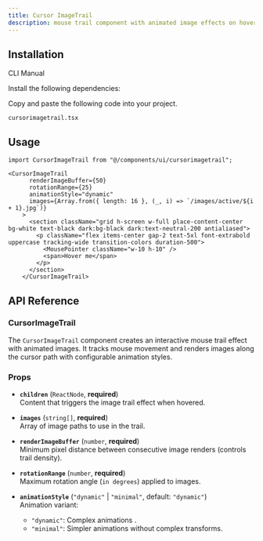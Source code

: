 ```yaml
---
title: Cursor ImageTrail
description: mouse trail component with animated image effects on hover.
---
```


<ComponentPreview
  name="cursorimagetrail-demo"
  className="p-0"
  description="A vertical card stack carousel with navigation controls."
/>


## Installation

<Tabs defaultValue="cli" className="w-full">
  <TabsList>
    <TabsTrigger value="cli">CLI</TabsTrigger>
    <TabsTrigger value="manual">Manual</TabsTrigger>
  </TabsList>
  <TabsContent value="cli">
    <PkgOptions name="cursorimagetrail" />
  </TabsContent>
  <TabsContent value="manual">
    <Steps>

<Step>Install the following dependencies:</Step>
<DepsOptions name="framer-motion" />

<Step>Copy and paste the following code into your project.</Step>
<p>
  <code>cursorimagetrail.tsx</code>
</p>
<ComponentSource name="cursorimagetrail" />



</Steps>
  </TabsContent>
</Tabs>

## Usage

```tsx
import CursorImageTrail from "@/components/ui/cursorimagetrail";
```

```tsx
<CursorImageTrail
      renderImageBuffer={50}
      rotationRange={25}
      animationStyle="dynamic" 
      images={Array.from({ length: 16 }, (_, i) => `/images/active/${i + 1}.jpg`)}
    >
      <section className="grid h-screen w-full place-content-center bg-white text-black dark:bg-black dark:text-neutral-200 antialiased">
        <p className="flex items-center gap-2 text-5xl font-extrabold uppercase tracking-wide transition-colors duration-500">
          <MousePointer className="w-10 h-10" />
          <span>Hover me</span>
        </p>
      </section>
    </CursorImageTrail>
```


## API Reference

### CursorImageTrail

The `CursorImageTrail` component creates an interactive mouse trail effect with animated images. It tracks mouse movement and renders images along the cursor path with configurable animation styles.


### Props

- **`children`** (`ReactNode`, **required**)  
  Content that triggers the image trail effect when hovered.

- **`images`** (`string[]`, **required**)  
  Array of image paths to use in the trail.

- **`renderImageBuffer`** (`number`, **required**)  
  Minimum pixel distance between consecutive image renders (controls trail density).

- **`rotationRange`** (`number`, **required**)  
  Maximum rotation angle (`in degrees`) applied to images. 

- **`animationStyle`** (`"dynamic"` | `"minimal"`, default: `"dynamic"`)  
  Animation variant:
  - `"dynamic"`: Complex animations .
  - `"minimal"`: Simpler animations without complex transforms.

